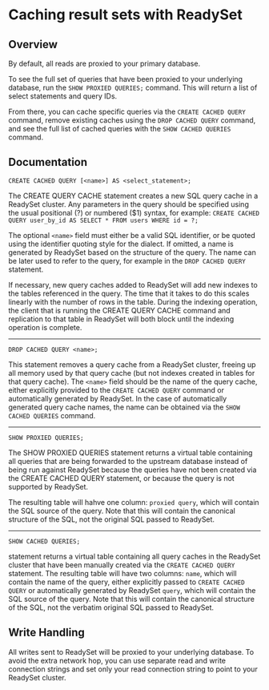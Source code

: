 # Caching result sets with ReadySet 
## Overview 
By default, all reads are proxied to your primary database. 

To see the full set of queries that have been proxied to your underlying database, run the `SHOW PROXIED QUERIES;` command. 
This will return a list of select statements and query IDs. 

From there, you can cache specific queries via the `CREATE CACHED QUERY` command, remove existing caches using the `DROP CACHED QUERY` command, and see the full list 
of cached queries with the `SHOW CACHED QUERIES` command. 

## Documentation 

```CREATE CACHED QUERY [<name>] AS <select_statement>;```

The CREATE QUERY CACHE statement creates a new SQL query cache in a ReadySet cluster. Any parameters in the query should be specified using the usual positional (?) or numbered ($1) syntax, for example: 
`CREATE CACHED QUERY user_by_id AS SELECT * FROM users WHERE id = ?;`

The optional `<name>` field must either be a valid SQL identifier, or be quoted using the identifier quoting style for the dialect. If omitted, a name is 
generated by ReadySet based on the structure of the query. The name can be later used to refer to the query, for example in the `DROP CACHED QUERY` statement. 


If necessary, new query caches added to ReadySet will add new indexes to the tables referenced in the query. The time that it takes to do this scales linearly with the 
number of rows in the table. During the indexing operation, the client that is running the CREATE QUERY CACHE command and 
replication to that table in ReadySet will both block until the indexing operation is complete.

--- 

```DROP CACHED QUERY <name>;```

This statement removes a query cache from a ReadySet cluster, freeing up all memory used by that query cache (but not indexes created in tables for that query cache). 
The `<name>` field should be the name of the query cache, either explicitly provided to the `CREATE CACHED QUERY` command or automatically generated by ReadySet. 
In the case of automatically generated query cache names, the name can be obtained via the `SHOW CACHED QUERIES` command. 

---

```SHOW PROXIED QUERIES;```

The SHOW PROXIED QUERIES statement returns a virtual table containing all queries that are being forwarded to the upstream database instead of being 
run against ReadySet because the queries have not been created via the CREATE CACHED QUERY statement, or because the query is not supported by ReadySet. 

The resulting table will hahve one column: `proxied query`, which will contain the SQL source of the query. Note that this will contain the canonical 
structure of the SQL, not the original SQL passed to ReadySet. 


---

```SHOW CACHED QUERIES;```

statement returns a virtual table containing all query caches in the ReadySet cluster that have been manually created via the 
`CREATE CACHED QUERY` statement. The resulting table will have two columns: 
`name`, which will contain the name of the query, either explicitly passed to `CREATE CACHED QUERY` or automatically generated by ReadySet 
`query`, which will contain the SQL source of the query. Note that this will contain the canonical structure of the SQL, not the verbatim 
original SQL passed to ReadySet. 


## Write Handling
All writes sent to ReadySet will be proxied to your underlying database. To avoid the extra network hop, you can use separate read and write connection 
strings and set only your read connection string to point to your ReadySet cluster. 
